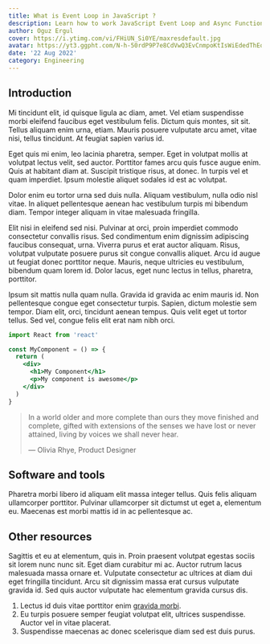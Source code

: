 ```yaml
---
title: What is Event Loop in JavaScript ?
description: Learn how to work JavaScript Event Loop and Async Functions
author: Oguz Ergul
cover: https://i.ytimg.com/vi/FHiUN_Si0YE/maxresdefault.jpg
avatar: https://yt3.ggpht.com/N-h-50rdP9P7e8CdVwQ3EvCnmpoKtIsWiEdedThEqQArZZdvtaWmZwKzwVrsPttnPSadQEH4QQ=s900-c-k-c0x00ffffff-no-rj
date: '22 Aug 2022'
category: Engineering
---
```


## Introduction

Mi tincidunt elit, id quisque ligula ac diam, amet. Vel etiam suspendisse morbi eleifend faucibus eget vestibulum felis. Dictum quis montes, sit sit. Tellus aliquam enim urna, etiam. Mauris posuere vulputate arcu amet, vitae nisi, tellus tincidunt. At feugiat sapien varius id.

Eget quis mi enim, leo lacinia pharetra, semper. Eget in volutpat mollis at volutpat lectus velit, sed auctor. Porttitor fames arcu quis fusce augue enim. Quis at habitant diam at. Suscipit tristique risus, at donec. In turpis vel et quam imperdiet. Ipsum molestie aliquet sodales id est ac volutpat.

Dolor enim eu tortor urna sed duis nulla. Aliquam vestibulum, nulla odio nisl vitae. In aliquet pellentesque aenean hac vestibulum turpis mi bibendum diam. Tempor integer aliquam in vitae malesuada fringilla.

Elit nisi in eleifend sed nisi. Pulvinar at orci, proin imperdiet commodo consectetur convallis risus. Sed condimentum enim dignissim adipiscing faucibus consequat, urna. Viverra purus et erat auctor aliquam. Risus, volutpat vulputate posuere purus sit congue convallis aliquet. Arcu id augue ut feugiat donec porttitor neque. Mauris, neque ultricies eu vestibulum, bibendum quam lorem id. Dolor lacus, eget nunc lectus in tellus, pharetra, porttitor.

Ipsum sit mattis nulla quam nulla. Gravida id gravida ac enim mauris id. Non pellentesque congue eget consectetur turpis. Sapien, dictum molestie sem tempor. Diam elit, orci, tincidunt aenean tempus. Quis velit eget ut tortor tellus. Sed vel, congue felis elit erat nam nibh orci.


```jsx {3,5} showLineNumbers
import React from 'react'

const MyComponent = () => {
  return (
    <div>
      <h1>My Component</h1>
      <p>My component is awesome</p>
    </div>
  )
}
```

> In a world older and more complete than ours they move finished and complete, gifted with extensions of the senses we have lost or never attained, living by voices we shall never hear.
>
> — Olivia Rhye, Product Designer

## Software and tools

Pharetra morbi libero id aliquam elit massa integer tellus. Quis felis aliquam ullamcorper porttitor. Pulvinar ullamcorper sit dictumst ut eget a, elementum eu. Maecenas est morbi mattis id in ac pellentesque ac.

## Other resources

Sagittis et eu at elementum, quis in. Proin praesent volutpat egestas sociis sit lorem nunc nunc sit. Eget diam curabitur mi ac. Auctor rutrum lacus malesuada massa ornare et. Vulputate consectetur ac ultrices at diam dui eget fringilla tincidunt. Arcu sit dignissim massa erat cursus vulputate gravida id. Sed quis auctor vulputate hac elementum gravida cursus dis.


1. Lectus id duis vitae porttitor enim  [gravida morbi](https://youtube.com/c/oguzergul).
2. Eu turpis posuere semper feugiat volutpat elit, ultrices suspendisse. Auctor vel in vitae placerat.
3. Suspendisse maecenas ac donec scelerisque diam sed est duis purus.
